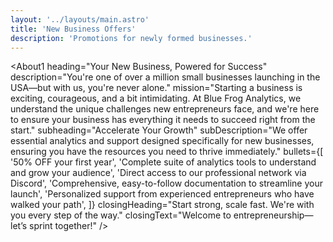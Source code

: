 ```yaml
---
layout: '../layouts/main.astro'
title: 'New Business Offers'
description: 'Promotions for newly formed businesses.'
---
```



<About1
  heading="Your New Business, Powered for Success"
  description="You're one of over a million small businesses launching in the USA—but with us, you're never alone."
  mission="Starting a business is exciting, courageous, and a bit intimidating. At Blue Frog Analytics, we understand the unique challenges new entrepreneurs face, and we're here to ensure your business has everything it needs to succeed right from the start."
  subheading="Accelerate Your Growth"
  subDescription="We offer essential analytics and support designed specifically for new businesses, ensuring you have the resources you need to thrive immediately."
  bullets={[
    '50% OFF your first year',
    'Complete suite of analytics tools to understand and grow your audience',
    'Direct access to our professional network via Discord',
    'Comprehensive, easy-to-follow documentation to streamline your launch',
    'Personalized support from experienced entrepreneurs who have walked your path',
  ]}
  closingHeading="Start strong, scale fast. We're with you every step of the way."
  closingText="Welcome to entrepreneurship—let’s sprint together!"
/>
